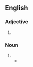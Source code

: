 {{also|non-native}}
==English==

===Adjective===
{{en-adj|-}}

# {{alt form|en|non-native}}

===Noun===
{{en-noun}}

# {{alt form|en|non-native}}
#* {{quote-journal|en|date=March 25, 1988|author=James Krohe Jr.|title=Reading: Our City, Ourselves|work=Chicago Reader|url=https://securesite.chireader.com/cgi-bin/Archive/abridged2.bat?path=1988/880325/GUIDES
|passage=If you're a Chicagoan, you will find something in each that you didn't know about; '''nonnatives''' will find something in each they'll wish they'd read before making their last trip.}}